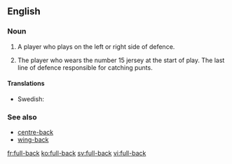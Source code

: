 {{also|fullback|full back}}
==English==

===Noun===
{{en-noun|head=[[full]]-[[back]]}}

# {{soccer}} A player who plays on the left or right side of defence.
# {{rugby}} The player who wears the number 15 jersey at the start of play. The last line of defence responsible for catching punts.

====Translations====
{{trans-top|(soccer) a player who plays on the left or right side of defence}}
* Swedish: {{t+|sv|ytterback|c}}
{{trans-mid}}
{{trans-bottom}}

{{trans-top|(rugby)}}
{{trans-mid}}
{{trans-bottom}}

===See also===
* [[centre-back]]
* [[wing-back]]

[[fr:full-back]]
[[ko:full-back]]
[[sv:full-back]]
[[vi:full-back]]